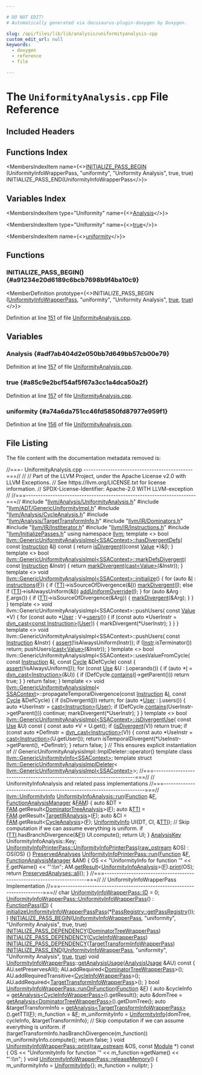 ```yaml
---

# DO NOT EDIT!
# Automatically generated via docusaurus-plugin-doxygen by Doxygen.

slug: /api/files/lib/lib/analysis/uniformityanalysis-cpp
custom_edit_url: null
keywords:
  - doxygen
  - reference
  - file

---
```





# The `UniformityAnalysis.cpp` File Reference

<DoxygenPage pluginConfig={pluginConfig}>



## Included Headers

<IncludesList>
<IncludesListItem
  filePath="llvm/Analysis/UniformityAnalysis.h"
  permalink="/docs/api/files/include/include/llvm/include/llvm/analysis/uniformityanalysis-h"
  isLocal="true" />
<IncludesListItem
  filePath="llvm/ADT/GenericUniformityImpl.h"
  permalink="/docs/api/files/include/include/llvm/include/llvm/adt/genericuniformityimpl-h"
  isLocal="true" />
<IncludesListItem
  filePath="llvm/Analysis/CycleAnalysis.h"
  permalink="/docs/api/files/include/include/llvm/include/llvm/analysis/cycleanalysis-h"
  isLocal="true" />
<IncludesListItem
  filePath="llvm/Analysis/TargetTransformInfo.h"
  permalink="/docs/api/files/include/include/llvm/include/llvm/analysis/targettransforminfo-h"
  isLocal="true" />
<IncludesListItem
  filePath="llvm/IR/Dominators.h"
  permalink="/docs/api/files/include/include/llvm/include/llvm/ir/dominators-h"
  isLocal="true" />
<IncludesListItem
  filePath="llvm/IR/InstIterator.h"
  permalink="/docs/api/files/include/include/llvm/include/llvm/ir/institerator-h"
  isLocal="true" />
<IncludesListItem
  filePath="llvm/IR/Instructions.h"
  permalink="/docs/api/files/include/include/llvm/include/llvm/ir/instructions-h"
  isLocal="true" />
<IncludesListItem
  filePath="llvm/InitializePasses.h"
  permalink="/docs/api/files/include/include/llvm/initializepasses-h"
  isLocal="true" />
</IncludesList>

## Functions Index

<MembersIndex>

<MembersIndexItem
  name={<><a href="#a91234e20d6189c6bcb7698b9f4ba10c9">INITIALIZE&#95;PASS&#95;BEGIN</a> (UniformityInfoWrapperPass, &quot;uniformity&quot;, &quot;Uniformity Analysis&quot;, true, true) INITIALIZE&#95;PASS&#95;END(UniformityInfoWrapperPass</>}>
</MembersIndexItem>

</MembersIndex>

## Variables Index

<MembersIndex>

<MembersIndexItem
  type="Uniformity"
  name={<><a href="#adf7ab404d2e050bb7d649bb57cb00e79">Analysis</a></>}>
</MembersIndexItem>

<MembersIndexItem
  type="Uniformity"
  name={<><a href="#a85c9e2bcf54af5f67a3cc1a4dca50a2f">true</a></>}>
</MembersIndexItem>

<MembersIndexItem
  name={<><a href="#a74a6da751cc46fd5850fd87977e959f1">uniformity</a></>}>
</MembersIndexItem>

</MembersIndex>


<SectionDefinition>

## Functions

### INITIALIZE&#95;PASS&#95;BEGIN() {#a91234e20d6189c6bcb7698b9f4ba10c9}

<MemberDefinition
  prototype={<>INITIALIZE&#95;PASS&#95;BEGIN (<a href="/docs/api/classes/llvm/uniformityinfowrapperpass">UniformityInfoWrapperPass</a>, &quot;uniformity&quot;, &quot;Uniformity Analysis&quot;, <a href="/docs/api/files/lib/lib/analysis/basicaliasanalysis-cpp/#af6d5cafbdfc5313e65d990120021a3ec">true</a>, <a href="/docs/api/files/lib/lib/analysis/basicaliasanalysis-cpp/#af6d5cafbdfc5313e65d990120021a3ec">true</a>)</>}>

Definition at line <a href="#l00151">151</a> of file <a href="/docs/api/files/lib/lib/analysis/uniformityanalysis-cpp">UniformityAnalysis.cpp</a>.
</MemberDefinition>

</SectionDefinition>

<SectionDefinition>

## Variables

### Analysis {#adf7ab404d2e050bb7d649bb57cb00e79}

<MemberDefinition
  prototype="Uniformity Analysis">

Definition at line <a href="#l00157">157</a> of file <a href="/docs/api/files/lib/lib/analysis/uniformityanalysis-cpp">UniformityAnalysis.cpp</a>.
</MemberDefinition>

### true {#a85c9e2bcf54af5f67a3cc1a4dca50a2f}

<MemberDefinition
  prototype="Uniformity true">

Definition at line <a href="#l00157">157</a> of file <a href="/docs/api/files/lib/lib/analysis/uniformityanalysis-cpp">UniformityAnalysis.cpp</a>.
</MemberDefinition>

### uniformity {#a74a6da751cc46fd5850fd87977e959f1}

<MemberDefinition
  prototype="print machine uniformity">

Definition at line <a href="#l00156">156</a> of file <a href="/docs/api/files/lib/lib/analysis/uniformityanalysis-cpp">UniformityAnalysis.cpp</a>.
</MemberDefinition>

</SectionDefinition>

## File Listing

The file content with the documentation metadata removed is:

<ProgramListing>

<Link id="l00001" /><CodeLine lineNumber="1"><Highlight kind="comment">//===- UniformityAnalysis.cpp ---------------------------------------------===//</Highlight><Highlight kind="normal"></Highlight></CodeLine>
<Link id="l00002" /><CodeLine lineNumber="2"><Highlight kind="normal"></Highlight><Highlight kind="comment">//</Highlight><Highlight kind="normal"></Highlight></CodeLine>
<Link id="l00003" /><CodeLine lineNumber="3"><Highlight kind="normal"></Highlight><Highlight kind="comment">// Part of the LLVM Project, under the Apache License v2.0 with LLVM Exceptions.</Highlight><Highlight kind="normal"></Highlight></CodeLine>
<Link id="l00004" /><CodeLine lineNumber="4"><Highlight kind="normal"></Highlight><Highlight kind="comment">// See https://llvm.org/LICENSE.txt for license information.</Highlight><Highlight kind="normal"></Highlight></CodeLine>
<Link id="l00005" /><CodeLine lineNumber="5"><Highlight kind="normal"></Highlight><Highlight kind="comment">// SPDX-License-Identifier: Apache-2.0 WITH LLVM-exception</Highlight><Highlight kind="normal"></Highlight></CodeLine>
<Link id="l00006" /><CodeLine lineNumber="6"><Highlight kind="normal"></Highlight><Highlight kind="comment">//</Highlight><Highlight kind="normal"></Highlight></CodeLine>
<Link id="l00007" /><CodeLine lineNumber="7"><Highlight kind="normal"></Highlight><Highlight kind="comment">//===----------------------------------------------------------------------===//</Highlight><Highlight kind="normal"></Highlight></CodeLine>
<Link id="l00008" /><CodeLine lineNumber="8"><Highlight kind="normal"></Highlight></CodeLine>
<Link id="l00009" /><CodeLine lineNumber="9"><Highlight kind="normal"></Highlight><Highlight kind="preprocessor">#include &quot;<a href="/docs/api/files/include/include/llvm/include/llvm/analysis/uniformityanalysis-h">llvm/Analysis/UniformityAnalysis.h</a>&quot;</Highlight><Highlight kind="normal"></Highlight></CodeLine>
<Link id="l00010" /><CodeLine lineNumber="10"><Highlight kind="normal"></Highlight><Highlight kind="preprocessor">#include &quot;<a href="/docs/api/files/include/include/llvm/include/llvm/adt/genericuniformityimpl-h">llvm/ADT/GenericUniformityImpl.h</a>&quot;</Highlight><Highlight kind="normal"></Highlight></CodeLine>
<Link id="l00011" /><CodeLine lineNumber="11"><Highlight kind="normal"></Highlight><Highlight kind="preprocessor">#include &quot;<a href="/docs/api/files/include/include/llvm/include/llvm/analysis/cycleanalysis-h">llvm/Analysis/CycleAnalysis.h</a>&quot;</Highlight><Highlight kind="normal"></Highlight></CodeLine>
<Link id="l00012" /><CodeLine lineNumber="12"><Highlight kind="normal"></Highlight><Highlight kind="preprocessor">#include &quot;<a href="/docs/api/files/include/include/llvm/include/llvm/analysis/targettransforminfo-h">llvm/Analysis/TargetTransformInfo.h</a>&quot;</Highlight><Highlight kind="normal"></Highlight></CodeLine>
<Link id="l00013" /><CodeLine lineNumber="13"><Highlight kind="normal"></Highlight><Highlight kind="preprocessor">#include &quot;<a href="/docs/api/files/include/include/llvm/include/llvm/ir/dominators-h">llvm/IR/Dominators.h</a>&quot;</Highlight><Highlight kind="normal"></Highlight></CodeLine>
<Link id="l00014" /><CodeLine lineNumber="14"><Highlight kind="normal"></Highlight><Highlight kind="preprocessor">#include &quot;<a href="/docs/api/files/include/include/llvm/include/llvm/ir/institerator-h">llvm/IR/InstIterator.h</a>&quot;</Highlight><Highlight kind="normal"></Highlight></CodeLine>
<Link id="l00015" /><CodeLine lineNumber="15"><Highlight kind="normal"></Highlight><Highlight kind="preprocessor">#include &quot;<a href="/docs/api/files/include/include/llvm/include/llvm/ir/instructions-h">llvm/IR/Instructions.h</a>&quot;</Highlight><Highlight kind="normal"></Highlight></CodeLine>
<Link id="l00016" /><CodeLine lineNumber="16"><Highlight kind="normal"></Highlight><Highlight kind="preprocessor">#include &quot;<a href="/docs/api/files/include/include/llvm/initializepasses-h">llvm/InitializePasses.h</a>&quot;</Highlight><Highlight kind="normal"></Highlight></CodeLine>
<Link id="l00017" /><CodeLine lineNumber="17"><Highlight kind="normal"></Highlight></CodeLine>
<Link id="l00018" /><CodeLine lineNumber="18"><Highlight kind="normal"></Highlight><Highlight kind="keyword">using namespace </Highlight><Highlight kind="normal"><a href="/docs/api/namespaces/llvm">llvm</a>;</Highlight></CodeLine>
<Link id="l00019" /><CodeLine lineNumber="19"><Highlight kind="normal"></Highlight></CodeLine>
<Link id="l00020" /><CodeLine lineNumber="20"><Highlight kind="normal"></Highlight><Highlight kind="keyword">template</Highlight><Highlight kind="normal"> &lt;&gt;</Highlight></CodeLine>
<Link id="l00021" /><CodeLine lineNumber="21" lineLink="/docs/api/classes/llvm/genericuniformityanalysisimpl/#a984468fb5be6228062012e4196aa4b6c"><Highlight kind="normal"></Highlight><Highlight kind="keywordtype">bool</Highlight><Highlight kind="normal"> <a href="/docs/api/classes/llvm/genericuniformityanalysisimpl/#a45909d92372eefe093c193491eb350bb">llvm::GenericUniformityAnalysisImpl&lt;SSAContext&gt;::hasDivergentDefs</a>(</Highlight></CodeLine>
<Link id="l00022" /><CodeLine lineNumber="22"><Highlight kind="normal">    </Highlight><Highlight kind="keyword">const</Highlight><Highlight kind="normal"> <a href="/docs/api/classes/llvm/instruction">Instruction</a> &amp;<a href="/docs/api/files/lib/lib/support/md5-cpp/#ac0eafdc9ee161b71e7af98af736952fd">I</a>)</Highlight><Highlight kind="keyword"> const </Highlight><Highlight kind="normal">&#123;</Highlight></CodeLine>
<Link id="l00023" /><CodeLine lineNumber="23"><Highlight kind="normal">  </Highlight><Highlight kind="keywordflow">return</Highlight><Highlight kind="normal"> <a href="/docs/api/classes/llvm/genericuniformityanalysisimpl/#a9618001af2b6f359c7910658de2b8a85">isDivergent</a>((</Highlight><Highlight kind="keyword">const</Highlight><Highlight kind="normal"> <a href="/docs/api/classes/llvm/value">Value</a> &#42;)&amp;<a href="/docs/api/files/lib/lib/support/md5-cpp/#ac0eafdc9ee161b71e7af98af736952fd">I</a>);</Highlight></CodeLine>
<Link id="l00024" /><CodeLine lineNumber="24"><Highlight kind="normal">&#125;</Highlight></CodeLine>
<Link id="l00025" /><CodeLine lineNumber="25"><Highlight kind="normal"></Highlight></CodeLine>
<Link id="l00026" /><CodeLine lineNumber="26"><Highlight kind="normal"></Highlight><Highlight kind="keyword">template</Highlight><Highlight kind="normal"> &lt;&gt;</Highlight></CodeLine>
<Link id="l00027" /><CodeLine lineNumber="27" lineLink="/docs/api/classes/llvm/genericuniformityanalysisimpl/#ae3704a53450ecf30b8fd4c6e889b2e87"><Highlight kind="normal"></Highlight><Highlight kind="keywordtype">bool</Highlight><Highlight kind="normal"> <a href="/docs/api/classes/llvm/genericuniformityanalysisimpl/#a91dd910b8fa57e0818cc37ac9c4a0869">llvm::GenericUniformityAnalysisImpl&lt;SSAContext&gt;::markDefsDivergent</a>(</Highlight></CodeLine>
<Link id="l00028" /><CodeLine lineNumber="28"><Highlight kind="normal">    </Highlight><Highlight kind="keyword">const</Highlight><Highlight kind="normal"> <a href="/docs/api/classes/llvm/instruction">Instruction</a> &amp;Instr) &#123;</Highlight></CodeLine>
<Link id="l00029" /><CodeLine lineNumber="29"><Highlight kind="normal">  </Highlight><Highlight kind="keywordflow">return</Highlight><Highlight kind="normal"> <a href="/docs/api/classes/llvm/genericuniformityanalysisimpl/#aa41278b6c8e6fdf15cf66dc9e5a05d4f">markDivergent</a>(<a href="/docs/api/namespaces/llvm/#ac4fc845f5ed92de63cd4474f128f5fc5">cast&lt;Value&gt;</a>(&amp;Instr));</Highlight></CodeLine>
<Link id="l00030" /><CodeLine lineNumber="30"><Highlight kind="normal">&#125;</Highlight></CodeLine>
<Link id="l00031" /><CodeLine lineNumber="31"><Highlight kind="normal"></Highlight></CodeLine>
<Link id="l00032" /><CodeLine lineNumber="32" lineLink="/docs/api/classes/llvm/genericuniformityanalysisimpl/#a54862d3efc343fea75e78d7a9908dfd9"><Highlight kind="normal"></Highlight><Highlight kind="keyword">template</Highlight><Highlight kind="normal"> &lt;&gt; </Highlight><Highlight kind="keywordtype">void</Highlight><Highlight kind="normal"> <a href="/docs/api/classes/llvm/genericuniformityanalysisimpl/#a9423db64ea6f4683ba1a616ef3d3996b">llvm::GenericUniformityAnalysisImpl&lt;SSAContext&gt;::initialize</a>() &#123;</Highlight></CodeLine>
<Link id="l00033" /><CodeLine lineNumber="33"><Highlight kind="normal">  </Highlight><Highlight kind="keywordflow">for</Highlight><Highlight kind="normal"> (</Highlight><Highlight kind="keyword">auto</Highlight><Highlight kind="normal"> &amp;<a href="/docs/api/files/lib/lib/support/md5-cpp/#ac0eafdc9ee161b71e7af98af736952fd">I</a> : <a href="/docs/api/files/lib/lib/codegen/atomicexpandpass-cpp/#a1bcc06b1cb86bd0ea08f33323190bdaa">instructions</a>(<a href="/docs/api/classes/llvm/genericuniformityanalysisimpl/#afb62c40af8ce2a054dfe22ee1795089b">F</a>)) &#123;</Highlight></CodeLine>
<Link id="l00034" /><CodeLine lineNumber="34"><Highlight kind="normal">    </Highlight><Highlight kind="keywordflow">if</Highlight><Highlight kind="normal"> (<a href="/docs/api/classes/llvm/genericuniformityanalysisimpl/#a9ad9bb9507fae8d9ddbd419d82412874">TTI</a>-&gt;isSourceOfDivergence(&amp;<a href="/docs/api/files/lib/lib/support/md5-cpp/#ac0eafdc9ee161b71e7af98af736952fd">I</a>))</Highlight></CodeLine>
<Link id="l00035" /><CodeLine lineNumber="35"><Highlight kind="normal">      <a href="/docs/api/classes/llvm/genericuniformityanalysisimpl/#aa41278b6c8e6fdf15cf66dc9e5a05d4f">markDivergent</a>(<a href="/docs/api/files/lib/lib/support/md5-cpp/#ac0eafdc9ee161b71e7af98af736952fd">I</a>);</Highlight></CodeLine>
<Link id="l00036" /><CodeLine lineNumber="36"><Highlight kind="normal">    </Highlight><Highlight kind="keywordflow">else</Highlight><Highlight kind="normal"> </Highlight><Highlight kind="keywordflow">if</Highlight><Highlight kind="normal"> (<a href="/docs/api/classes/llvm/genericuniformityanalysisimpl/#a9ad9bb9507fae8d9ddbd419d82412874">TTI</a>-&gt;isAlwaysUniform(&amp;<a href="/docs/api/files/lib/lib/support/md5-cpp/#ac0eafdc9ee161b71e7af98af736952fd">I</a>))</Highlight></CodeLine>
<Link id="l00037" /><CodeLine lineNumber="37"><Highlight kind="normal">      <a href="/docs/api/classes/llvm/genericuniformityanalysisimpl/#ad0294653387245dc39725f57be0ebdc9">addUniformOverride</a>(<a href="/docs/api/files/lib/lib/support/md5-cpp/#ac0eafdc9ee161b71e7af98af736952fd">I</a>);</Highlight></CodeLine>
<Link id="l00038" /><CodeLine lineNumber="38"><Highlight kind="normal">  &#125;</Highlight></CodeLine>
<Link id="l00039" /><CodeLine lineNumber="39"><Highlight kind="normal">  </Highlight><Highlight kind="keywordflow">for</Highlight><Highlight kind="normal"> (</Highlight><Highlight kind="keyword">auto</Highlight><Highlight kind="normal"> &amp;Arg : <a href="/docs/api/classes/llvm/genericuniformityanalysisimpl/#afb62c40af8ce2a054dfe22ee1795089b">F</a>.args()) &#123;</Highlight></CodeLine>
<Link id="l00040" /><CodeLine lineNumber="40"><Highlight kind="normal">    </Highlight><Highlight kind="keywordflow">if</Highlight><Highlight kind="normal"> (<a href="/docs/api/classes/llvm/genericuniformityanalysisimpl/#a9ad9bb9507fae8d9ddbd419d82412874">TTI</a>-&gt;isSourceOfDivergence(&amp;Arg)) &#123;</Highlight></CodeLine>
<Link id="l00041" /><CodeLine lineNumber="41"><Highlight kind="normal">      <a href="/docs/api/classes/llvm/genericuniformityanalysisimpl/#aa41278b6c8e6fdf15cf66dc9e5a05d4f">markDivergent</a>(&amp;Arg);</Highlight></CodeLine>
<Link id="l00042" /><CodeLine lineNumber="42"><Highlight kind="normal">    &#125;</Highlight></CodeLine>
<Link id="l00043" /><CodeLine lineNumber="43"><Highlight kind="normal">  &#125;</Highlight></CodeLine>
<Link id="l00044" /><CodeLine lineNumber="44"><Highlight kind="normal">&#125;</Highlight></CodeLine>
<Link id="l00045" /><CodeLine lineNumber="45"><Highlight kind="normal"></Highlight></CodeLine>
<Link id="l00046" /><CodeLine lineNumber="46"><Highlight kind="normal"></Highlight><Highlight kind="keyword">template</Highlight><Highlight kind="normal"> &lt;&gt;</Highlight></CodeLine>
<Link id="l00047" /><CodeLine lineNumber="47"><Highlight kind="normal"></Highlight><Highlight kind="keywordtype">void</Highlight><Highlight kind="normal"> llvm::GenericUniformityAnalysisImpl&lt;SSAContext&gt;::pushUsers(</Highlight></CodeLine>
<Link id="l00048" /><CodeLine lineNumber="48"><Highlight kind="normal">    </Highlight><Highlight kind="keyword">const</Highlight><Highlight kind="normal"> <a href="/docs/api/classes/llvm/value">Value</a> &#42;V) &#123;</Highlight></CodeLine>
<Link id="l00049" /><CodeLine lineNumber="49"><Highlight kind="normal">  </Highlight><Highlight kind="keywordflow">for</Highlight><Highlight kind="normal"> (</Highlight><Highlight kind="keyword">const</Highlight><Highlight kind="normal"> </Highlight><Highlight kind="keyword">auto</Highlight><Highlight kind="normal"> &#42;<a href="/docs/api/classes/llvm/user">User</a> : V-&gt;<a href="/docs/api/classes/llvm/value/#a411cf3e3932f209ce3374cb31adc1da6">users</a>()) &#123;</Highlight></CodeLine>
<Link id="l00050" /><CodeLine lineNumber="50"><Highlight kind="normal">    </Highlight><Highlight kind="keywordflow">if</Highlight><Highlight kind="normal"> (</Highlight><Highlight kind="keyword">const</Highlight><Highlight kind="normal"> </Highlight><Highlight kind="keyword">auto</Highlight><Highlight kind="normal"> &#42;UserInstr = <a href="/docs/api/namespaces/llvm/#a22eeee01734061ac1b31ccd994c49eef">dyn&#95;cast&lt;const Instruction&gt;</a>(<a href="/docs/api/classes/llvm/user">User</a>)) &#123;</Highlight></CodeLine>
<Link id="l00051" /><CodeLine lineNumber="51"><Highlight kind="normal">      markDivergent(&#42;UserInstr);</Highlight></CodeLine>
<Link id="l00052" /><CodeLine lineNumber="52"><Highlight kind="normal">    &#125;</Highlight></CodeLine>
<Link id="l00053" /><CodeLine lineNumber="53"><Highlight kind="normal">  &#125;</Highlight></CodeLine>
<Link id="l00054" /><CodeLine lineNumber="54"><Highlight kind="normal">&#125;</Highlight></CodeLine>
<Link id="l00055" /><CodeLine lineNumber="55"><Highlight kind="normal"></Highlight></CodeLine>
<Link id="l00056" /><CodeLine lineNumber="56"><Highlight kind="normal"></Highlight><Highlight kind="keyword">template</Highlight><Highlight kind="normal"> &lt;&gt;</Highlight></CodeLine>
<Link id="l00057" /><CodeLine lineNumber="57"><Highlight kind="normal"></Highlight><Highlight kind="keywordtype">void</Highlight><Highlight kind="normal"> llvm::GenericUniformityAnalysisImpl&lt;SSAContext&gt;::pushUsers(</Highlight></CodeLine>
<Link id="l00058" /><CodeLine lineNumber="58"><Highlight kind="normal">    </Highlight><Highlight kind="keyword">const</Highlight><Highlight kind="normal"> <a href="/docs/api/classes/llvm/instruction">Instruction</a> &amp;Instr) &#123;</Highlight></CodeLine>
<Link id="l00059" /><CodeLine lineNumber="59"><Highlight kind="normal">  <a href="/docs/api/files/lib/lib/target/lib/target/amdgpu/silowercontrolflow-cpp/#a4868c5d81c5ccc98c47aeab6244346a0">assert</a>(!isAlwaysUniform(Instr));</Highlight></CodeLine>
<Link id="l00060" /><CodeLine lineNumber="60"><Highlight kind="normal">  </Highlight><Highlight kind="keywordflow">if</Highlight><Highlight kind="normal"> (<a href="/docs/api/namespaces/llvm/rdf/#a173a2217e059f21fb25908fa2bf796d6">Instr</a>.isTerminator())</Highlight></CodeLine>
<Link id="l00061" /><CodeLine lineNumber="61"><Highlight kind="normal">    </Highlight><Highlight kind="keywordflow">return</Highlight><Highlight kind="normal">;</Highlight></CodeLine>
<Link id="l00062" /><CodeLine lineNumber="62"><Highlight kind="normal">  pushUsers(<a href="/docs/api/namespaces/llvm/#ac4fc845f5ed92de63cd4474f128f5fc5">cast&lt;Value&gt;</a>(&amp;Instr));</Highlight></CodeLine>
<Link id="l00063" /><CodeLine lineNumber="63"><Highlight kind="normal">&#125;</Highlight></CodeLine>
<Link id="l00064" /><CodeLine lineNumber="64"><Highlight kind="normal"></Highlight></CodeLine>
<Link id="l00065" /><CodeLine lineNumber="65"><Highlight kind="normal"></Highlight><Highlight kind="keyword">template</Highlight><Highlight kind="normal"> &lt;&gt;</Highlight></CodeLine>
<Link id="l00066" /><CodeLine lineNumber="66"><Highlight kind="normal"></Highlight><Highlight kind="keywordtype">bool</Highlight><Highlight kind="normal"> llvm::GenericUniformityAnalysisImpl&lt;SSAContext&gt;::usesValueFromCycle(</Highlight></CodeLine>
<Link id="l00067" /><CodeLine lineNumber="67"><Highlight kind="normal">    </Highlight><Highlight kind="keyword">const</Highlight><Highlight kind="normal"> <a href="/docs/api/classes/llvm/instruction">Instruction</a> &amp;<a href="/docs/api/files/lib/lib/support/md5-cpp/#ac0eafdc9ee161b71e7af98af736952fd">I</a>, </Highlight><Highlight kind="keyword">const</Highlight><Highlight kind="normal"> <a href="/docs/api/namespaces/llvm/#a60dc5ae8be8d73033ce099677e645b9b">Cycle</a> &amp;DefCycle)</Highlight><Highlight kind="keyword"> const </Highlight><Highlight kind="normal">&#123;</Highlight></CodeLine>
<Link id="l00068" /><CodeLine lineNumber="68"><Highlight kind="normal">  <a href="/docs/api/files/lib/lib/target/lib/target/amdgpu/silowercontrolflow-cpp/#a4868c5d81c5ccc98c47aeab6244346a0">assert</a>(!isAlwaysUniform(<a href="/docs/api/files/lib/lib/support/md5-cpp/#ac0eafdc9ee161b71e7af98af736952fd">I</a>));</Highlight></CodeLine>
<Link id="l00069" /><CodeLine lineNumber="69"><Highlight kind="normal">  </Highlight><Highlight kind="keywordflow">for</Highlight><Highlight kind="normal"> (</Highlight><Highlight kind="keyword">const</Highlight><Highlight kind="normal"> <a href="/docs/api/classes/llvm/use">Use</a> &amp;U : <a href="/docs/api/files/lib/lib/support/md5-cpp/#ac0eafdc9ee161b71e7af98af736952fd">I</a>.operands()) &#123;</Highlight></CodeLine>
<Link id="l00070" /><CodeLine lineNumber="70"><Highlight kind="normal">    </Highlight><Highlight kind="keywordflow">if</Highlight><Highlight kind="normal"> (</Highlight><Highlight kind="keyword">auto</Highlight><Highlight kind="normal"> &#42;<a href="/docs/api/files/lib/lib/support/md5-cpp/#ac0eafdc9ee161b71e7af98af736952fd">I</a> = <a href="/docs/api/namespaces/llvm/#a22eeee01734061ac1b31ccd994c49eef">dyn&#95;cast&lt;Instruction&gt;</a>(&amp;U)) &#123;</Highlight></CodeLine>
<Link id="l00071" /><CodeLine lineNumber="71"><Highlight kind="normal">      </Highlight><Highlight kind="keywordflow">if</Highlight><Highlight kind="normal"> (DefCycle.<a href="/docs/api/classes/llvm/genericcycle/#aaacae7a4847ee9e5021fdbcdddd8bffb">contains</a>(<a href="/docs/api/files/lib/lib/support/md5-cpp/#ac0eafdc9ee161b71e7af98af736952fd">I</a>-&gt;getParent()))</Highlight></CodeLine>
<Link id="l00072" /><CodeLine lineNumber="72"><Highlight kind="normal">        </Highlight><Highlight kind="keywordflow">return</Highlight><Highlight kind="normal"> </Highlight><Highlight kind="keyword">true</Highlight><Highlight kind="normal">;</Highlight></CodeLine>
<Link id="l00073" /><CodeLine lineNumber="73"><Highlight kind="normal">    &#125;</Highlight></CodeLine>
<Link id="l00074" /><CodeLine lineNumber="74"><Highlight kind="normal">  &#125;</Highlight></CodeLine>
<Link id="l00075" /><CodeLine lineNumber="75"><Highlight kind="normal">  </Highlight><Highlight kind="keywordflow">return</Highlight><Highlight kind="normal"> </Highlight><Highlight kind="keyword">false</Highlight><Highlight kind="normal">;</Highlight></CodeLine>
<Link id="l00076" /><CodeLine lineNumber="76"><Highlight kind="normal">&#125;</Highlight></CodeLine>
<Link id="l00077" /><CodeLine lineNumber="77"><Highlight kind="normal"></Highlight></CodeLine>
<Link id="l00078" /><CodeLine lineNumber="78"><Highlight kind="normal"></Highlight><Highlight kind="keyword">template</Highlight><Highlight kind="normal"> &lt;&gt;</Highlight></CodeLine>
<Link id="l00079" /><CodeLine lineNumber="79"><Highlight kind="normal"></Highlight><Highlight kind="keywordtype">void</Highlight><Highlight kind="normal"> <a href="/docs/api/classes/llvm/genericuniformityanalysisimpl">llvm::GenericUniformityAnalysisImpl</a>&lt;</Highlight></CodeLine>
<Link id="l00080" /><CodeLine lineNumber="80"><Highlight kind="normal">    <a href="/docs/api/namespaces/llvm/#a18ba42e2b2b1ad11b1ffa7c21fb0756d">SSAContext</a>&gt;::propagateTemporalDivergence(</Highlight><Highlight kind="keyword">const</Highlight><Highlight kind="normal"> <a href="/docs/api/classes/llvm/instruction">Instruction</a> &amp;<a href="/docs/api/files/lib/lib/support/md5-cpp/#ac0eafdc9ee161b71e7af98af736952fd">I</a>,</Highlight></CodeLine>
<Link id="l00081" /><CodeLine lineNumber="81"><Highlight kind="normal">                                             </Highlight><Highlight kind="keyword">const</Highlight><Highlight kind="normal"> <a href="/docs/api/namespaces/llvm/#a60dc5ae8be8d73033ce099677e645b9b">Cycle</a> &amp;DefCycle) &#123;</Highlight></CodeLine>
<Link id="l00082" /><CodeLine lineNumber="82"><Highlight kind="normal">  </Highlight><Highlight kind="keywordflow">if</Highlight><Highlight kind="normal"> (isDivergent(<a href="/docs/api/files/lib/lib/support/md5-cpp/#ac0eafdc9ee161b71e7af98af736952fd">I</a>))</Highlight></CodeLine>
<Link id="l00083" /><CodeLine lineNumber="83"><Highlight kind="normal">    </Highlight><Highlight kind="keywordflow">return</Highlight><Highlight kind="normal">;</Highlight></CodeLine>
<Link id="l00084" /><CodeLine lineNumber="84"><Highlight kind="normal">  </Highlight><Highlight kind="keywordflow">for</Highlight><Highlight kind="normal"> (</Highlight><Highlight kind="keyword">auto</Highlight><Highlight kind="normal"> &#42;<a href="/docs/api/classes/llvm/user">User</a> : <a href="/docs/api/files/lib/lib/support/md5-cpp/#ac0eafdc9ee161b71e7af98af736952fd">I</a>.users()) &#123;</Highlight></CodeLine>
<Link id="l00085" /><CodeLine lineNumber="85"><Highlight kind="normal">    </Highlight><Highlight kind="keyword">auto</Highlight><Highlight kind="normal"> &#42;UserInstr = <a href="/docs/api/namespaces/llvm/#ac4fc845f5ed92de63cd4474f128f5fc5">cast&lt;Instruction&gt;</a>(<a href="/docs/api/classes/llvm/user">User</a>);</Highlight></CodeLine>
<Link id="l00086" /><CodeLine lineNumber="86"><Highlight kind="normal">    </Highlight><Highlight kind="keywordflow">if</Highlight><Highlight kind="normal"> (DefCycle.<a href="/docs/api/classes/llvm/genericcycle/#aaacae7a4847ee9e5021fdbcdddd8bffb">contains</a>(UserInstr-&gt;getParent()))</Highlight></CodeLine>
<Link id="l00087" /><CodeLine lineNumber="87"><Highlight kind="normal">      </Highlight><Highlight kind="keywordflow">continue</Highlight><Highlight kind="normal">;</Highlight></CodeLine>
<Link id="l00088" /><CodeLine lineNumber="88"><Highlight kind="normal">    markDivergent(&#42;UserInstr);</Highlight></CodeLine>
<Link id="l00089" /><CodeLine lineNumber="89"><Highlight kind="normal">  &#125;</Highlight></CodeLine>
<Link id="l00090" /><CodeLine lineNumber="90"><Highlight kind="normal">&#125;</Highlight></CodeLine>
<Link id="l00091" /><CodeLine lineNumber="91"><Highlight kind="normal"></Highlight></CodeLine>
<Link id="l00092" /><CodeLine lineNumber="92"><Highlight kind="normal"></Highlight><Highlight kind="keyword">template</Highlight><Highlight kind="normal"> &lt;&gt;</Highlight></CodeLine>
<Link id="l00093" /><CodeLine lineNumber="93" lineLink="/docs/api/classes/llvm/genericuniformityanalysisimpl/#ab88e785d8d26bbcb5c2b29255d55cb30"><Highlight kind="normal"></Highlight><Highlight kind="keywordtype">bool</Highlight><Highlight kind="normal"> <a href="/docs/api/classes/llvm/genericuniformityanalysisimpl/#a3d08d7328852a307816fe57f7ed37e0e">llvm::GenericUniformityAnalysisImpl&lt;SSAContext&gt;::isDivergentUse</a>(</Highlight></CodeLine>
<Link id="l00094" /><CodeLine lineNumber="94"><Highlight kind="normal">    </Highlight><Highlight kind="keyword">const</Highlight><Highlight kind="normal"> <a href="/docs/api/classes/llvm/use">Use</a> &amp;U)</Highlight><Highlight kind="keyword"> const </Highlight><Highlight kind="normal">&#123;</Highlight></CodeLine>
<Link id="l00095" /><CodeLine lineNumber="95"><Highlight kind="normal">  </Highlight><Highlight kind="keyword">const</Highlight><Highlight kind="normal"> </Highlight><Highlight kind="keyword">auto</Highlight><Highlight kind="normal"> &#42;V = U.get();</Highlight></CodeLine>
<Link id="l00096" /><CodeLine lineNumber="96"><Highlight kind="normal">  </Highlight><Highlight kind="keywordflow">if</Highlight><Highlight kind="normal"> (<a href="/docs/api/classes/llvm/genericuniformityanalysisimpl/#a9618001af2b6f359c7910658de2b8a85">isDivergent</a>(V))</Highlight></CodeLine>
<Link id="l00097" /><CodeLine lineNumber="97"><Highlight kind="normal">    </Highlight><Highlight kind="keywordflow">return</Highlight><Highlight kind="normal"> </Highlight><Highlight kind="keyword">true</Highlight><Highlight kind="normal">;</Highlight></CodeLine>
<Link id="l00098" /><CodeLine lineNumber="98"><Highlight kind="normal">  </Highlight><Highlight kind="keywordflow">if</Highlight><Highlight kind="normal"> (</Highlight><Highlight kind="keyword">const</Highlight><Highlight kind="normal"> </Highlight><Highlight kind="keyword">auto</Highlight><Highlight kind="normal"> &#42;DefInstr = <a href="/docs/api/namespaces/llvm/#a22eeee01734061ac1b31ccd994c49eef">dyn&#95;cast&lt;Instruction&gt;</a>(V)) &#123;</Highlight></CodeLine>
<Link id="l00099" /><CodeLine lineNumber="99"><Highlight kind="normal">    </Highlight><Highlight kind="keyword">const</Highlight><Highlight kind="normal"> </Highlight><Highlight kind="keyword">auto</Highlight><Highlight kind="normal"> &#42;UseInstr = <a href="/docs/api/namespaces/llvm/#ac4fc845f5ed92de63cd4474f128f5fc5">cast&lt;Instruction&gt;</a>(U.getUser());</Highlight></CodeLine>
<Link id="l00100" /><CodeLine lineNumber="100"><Highlight kind="normal">    </Highlight><Highlight kind="keywordflow">return</Highlight><Highlight kind="normal"> isTemporalDivergent(&#42;UseInstr-&gt;getParent(), &#42;DefInstr);</Highlight></CodeLine>
<Link id="l00101" /><CodeLine lineNumber="101"><Highlight kind="normal">  &#125;</Highlight></CodeLine>
<Link id="l00102" /><CodeLine lineNumber="102"><Highlight kind="normal">  </Highlight><Highlight kind="keywordflow">return</Highlight><Highlight kind="normal"> </Highlight><Highlight kind="keyword">false</Highlight><Highlight kind="normal">;</Highlight></CodeLine>
<Link id="l00103" /><CodeLine lineNumber="103"><Highlight kind="normal">&#125;</Highlight></CodeLine>
<Link id="l00104" /><CodeLine lineNumber="104"><Highlight kind="normal"></Highlight></CodeLine>
<Link id="l00105" /><CodeLine lineNumber="105"><Highlight kind="normal"></Highlight><Highlight kind="comment">// This ensures explicit instantiation of</Highlight><Highlight kind="normal"></Highlight></CodeLine>
<Link id="l00106" /><CodeLine lineNumber="106"><Highlight kind="normal"></Highlight><Highlight kind="comment">// GenericUniformityAnalysisImpl::ImplDeleter::operator()</Highlight><Highlight kind="normal"></Highlight></CodeLine>
<Link id="l00107" /><CodeLine lineNumber="107"><Highlight kind="normal"></Highlight><Highlight kind="keyword">template</Highlight><Highlight kind="normal"> </Highlight><Highlight kind="keyword">class </Highlight><Highlight kind="normal"><a href="/docs/api/classes/llvm/genericuniformityinfo">llvm::GenericUniformityInfo&lt;SSAContext&gt;</a>;</Highlight></CodeLine>
<Link id="l00108" /><CodeLine lineNumber="108"><Highlight kind="normal"></Highlight><Highlight kind="keyword">template</Highlight><Highlight kind="normal"> </Highlight><Highlight kind="keyword">struct </Highlight><Highlight kind="normal"><a href="/docs/api/structs/llvm/genericuniformityanalysisimpldeleter">llvm::GenericUniformityAnalysisImplDeleter</a>&lt;</Highlight></CodeLine>
<Link id="l00109" /><CodeLine lineNumber="109"><Highlight kind="normal">    <a href="/docs/api/classes/llvm/genericuniformityanalysisimpl">llvm::GenericUniformityAnalysisImpl&lt;SSAContext&gt;</a>&gt;;</Highlight></CodeLine>
<Link id="l00110" /><CodeLine lineNumber="110"><Highlight kind="normal"></Highlight></CodeLine>
<Link id="l00111" /><CodeLine lineNumber="111"><Highlight kind="normal"></Highlight><Highlight kind="comment">//===----------------------------------------------------------------------===//</Highlight><Highlight kind="normal"></Highlight></CodeLine>
<Link id="l00112" /><CodeLine lineNumber="112"><Highlight kind="normal"></Highlight><Highlight kind="comment">//  UniformityInfoAnalysis and related pass implementations</Highlight><Highlight kind="normal"></Highlight></CodeLine>
<Link id="l00113" /><CodeLine lineNumber="113"><Highlight kind="normal"></Highlight><Highlight kind="comment">//===----------------------------------------------------------------------===//</Highlight><Highlight kind="normal"></Highlight></CodeLine>
<Link id="l00114" /><CodeLine lineNumber="114"><Highlight kind="normal"></Highlight></CodeLine>
<Link id="l00115" /><CodeLine lineNumber="115" lineLink="/docs/api/classes/llvm/uniformityinfoanalysis/#af8aad6f3b254e32f560836dd25a317a0"><Highlight kind="normal"><a href="/docs/api/namespaces/llvm/#a00a2f5a62b5d5d5b6b0e143c4d30041f">llvm::UniformityInfo</a> <a href="/docs/api/classes/llvm/uniformityinfoanalysis/#af8aad6f3b254e32f560836dd25a317a0">UniformityInfoAnalysis::run</a>(<a href="/docs/api/classes/llvm/function">Function</a> &amp;<a href="/docs/api/files/lib/lib/support/md5-cpp/#a96d73bbd7af15cb1fc38c3f4a3bd82e9">F</a>,</Highlight></CodeLine>
<Link id="l00116" /><CodeLine lineNumber="116"><Highlight kind="normal">                                                 <a href="/docs/api/namespaces/llvm/#adce09a5a0de0e3177eb00e932734af2f">FunctionAnalysisManager</a> &amp;<a href="/docs/api/files/lib/lib/passes/passbuilderbindings-cpp/#a83c7e5ca51099e4efa895791a02fb0ed">FAM</a>) &#123;</Highlight></CodeLine>
<Link id="l00117" /><CodeLine lineNumber="117"><Highlight kind="normal">  </Highlight><Highlight kind="keyword">auto</Highlight><Highlight kind="normal"> &amp;DT = <a href="/docs/api/files/lib/lib/passes/passbuilderbindings-cpp/#a83c7e5ca51099e4efa895791a02fb0ed">FAM</a>.getResult&lt;<a href="/docs/api/classes/llvm/dominatortreeanalysis">DominatorTreeAnalysis</a>&gt;(<a href="/docs/api/files/lib/lib/support/md5-cpp/#a96d73bbd7af15cb1fc38c3f4a3bd82e9">F</a>);</Highlight></CodeLine>
<Link id="l00118" /><CodeLine lineNumber="118"><Highlight kind="normal">  </Highlight><Highlight kind="keyword">auto</Highlight><Highlight kind="normal"> &amp;<a href="/docs/api/namespaces/llvm/#aa0d69e81725c10fa5407f0bf34462068">TTI</a> = <a href="/docs/api/files/lib/lib/passes/passbuilderbindings-cpp/#a83c7e5ca51099e4efa895791a02fb0ed">FAM</a>.getResult&lt;<a href="/docs/api/classes/llvm/targetiranalysis">TargetIRAnalysis</a>&gt;(<a href="/docs/api/files/lib/lib/support/md5-cpp/#a96d73bbd7af15cb1fc38c3f4a3bd82e9">F</a>);</Highlight></CodeLine>
<Link id="l00119" /><CodeLine lineNumber="119"><Highlight kind="normal">  </Highlight><Highlight kind="keyword">auto</Highlight><Highlight kind="normal"> &amp;CI = <a href="/docs/api/files/lib/lib/passes/passbuilderbindings-cpp/#a83c7e5ca51099e4efa895791a02fb0ed">FAM</a>.getResult&lt;<a href="/docs/api/classes/llvm/cycleanalysis">CycleAnalysis</a>&gt;(<a href="/docs/api/files/lib/lib/support/md5-cpp/#a96d73bbd7af15cb1fc38c3f4a3bd82e9">F</a>);</Highlight></CodeLine>
<Link id="l00120" /><CodeLine lineNumber="120"><Highlight kind="normal">  <a href="/docs/api/namespaces/llvm/#a00a2f5a62b5d5d5b6b0e143c4d30041f">UniformityInfo</a> UI&#123;DT, CI, &amp;<a href="/docs/api/namespaces/llvm/#aa0d69e81725c10fa5407f0bf34462068">TTI</a>&#125;;</Highlight></CodeLine>
<Link id="l00121" /><CodeLine lineNumber="121"><Highlight kind="normal">  </Highlight><Highlight kind="comment">// Skip computation if we can assume everything is uniform.</Highlight><Highlight kind="normal"></Highlight></CodeLine>
<Link id="l00122" /><CodeLine lineNumber="122"><Highlight kind="normal">  </Highlight><Highlight kind="keywordflow">if</Highlight><Highlight kind="normal"> (<a href="/docs/api/namespaces/llvm/#aa0d69e81725c10fa5407f0bf34462068">TTI</a>.hasBranchDivergence(&amp;<a href="/docs/api/files/lib/lib/support/md5-cpp/#a96d73bbd7af15cb1fc38c3f4a3bd82e9">F</a>))</Highlight></CodeLine>
<Link id="l00123" /><CodeLine lineNumber="123"><Highlight kind="normal">    UI.compute();</Highlight></CodeLine>
<Link id="l00124" /><CodeLine lineNumber="124"><Highlight kind="normal"></Highlight></CodeLine>
<Link id="l00125" /><CodeLine lineNumber="125"><Highlight kind="normal">  </Highlight><Highlight kind="keywordflow">return</Highlight><Highlight kind="normal"> UI;</Highlight></CodeLine>
<Link id="l00126" /><CodeLine lineNumber="126"><Highlight kind="normal">&#125;</Highlight></CodeLine>
<Link id="l00127" /><CodeLine lineNumber="127"><Highlight kind="normal"></Highlight></CodeLine>
<Link id="l00128" /><CodeLine lineNumber="128"><Highlight kind="normal"><a href="/docs/api/structs/llvm/analysiskey">AnalysisKey</a> UniformityInfoAnalysis::Key;</Highlight></CodeLine>
<Link id="l00129" /><CodeLine lineNumber="129"><Highlight kind="normal"></Highlight></CodeLine>
<Link id="l00130" /><CodeLine lineNumber="130" lineLink="/docs/api/classes/llvm/uniformityinfoprinterpass/#aa3ea16d7a059c491d2e0d35b0cfc8e08"><Highlight kind="normal"><a href="/docs/api/classes/llvm/uniformityinfoprinterpass/#aa3ea16d7a059c491d2e0d35b0cfc8e08">UniformityInfoPrinterPass::UniformityInfoPrinterPass</a>(<a href="/docs/api/classes/llvm/raw-ostream">raw&#95;ostream</a> &amp;OS)</Highlight></CodeLine>
<Link id="l00131" /><CodeLine lineNumber="131"><Highlight kind="normal">    : OS(OS) &#123;&#125;</Highlight></CodeLine>
<Link id="l00132" /><CodeLine lineNumber="132"><Highlight kind="normal"></Highlight></CodeLine>
<Link id="l00133" /><CodeLine lineNumber="133" lineLink="/docs/api/classes/llvm/uniformityinfoprinterpass/#a60f393028e23ebd547f6b141ccb51c43"><Highlight kind="normal"><a href="/docs/api/classes/llvm/preservedanalyses">PreservedAnalyses</a> <a href="/docs/api/classes/llvm/uniformityinfoprinterpass/#a60f393028e23ebd547f6b141ccb51c43">UniformityInfoPrinterPass::run</a>(<a href="/docs/api/classes/llvm/function">Function</a> &amp;<a href="/docs/api/files/lib/lib/support/md5-cpp/#a96d73bbd7af15cb1fc38c3f4a3bd82e9">F</a>,</Highlight></CodeLine>
<Link id="l00134" /><CodeLine lineNumber="134"><Highlight kind="normal">                                                 <a href="/docs/api/namespaces/llvm/#adce09a5a0de0e3177eb00e932734af2f">FunctionAnalysisManager</a> &amp;AM) &#123;</Highlight></CodeLine>
<Link id="l00135" /><CodeLine lineNumber="135"><Highlight kind="normal">  OS &lt;&lt; </Highlight><Highlight kind="stringliteral">&quot;UniformityInfo for function &#39;&quot;</Highlight><Highlight kind="normal"> &lt;&lt; <a href="/docs/api/files/lib/lib/support/md5-cpp/#a96d73bbd7af15cb1fc38c3f4a3bd82e9">F</a>.getName() &lt;&lt; </Highlight><Highlight kind="stringliteral">&quot;&#39;:\\n&quot;</Highlight><Highlight kind="normal">;</Highlight></CodeLine>
<Link id="l00136" /><CodeLine lineNumber="136"><Highlight kind="normal">  AM.<a href="/docs/api/classes/llvm/analysismanager/#aaab1fad63e4f3b8679469720a873fedd">getResult</a>&lt;<a href="/docs/api/classes/llvm/uniformityinfoanalysis">UniformityInfoAnalysis</a>&gt;(<a href="/docs/api/files/lib/lib/support/md5-cpp/#a96d73bbd7af15cb1fc38c3f4a3bd82e9">F</a>).<a href="/docs/api/namespaces/llvm/#a50bf746ca1858c0e272e3a802fc27942">print</a>(OS);</Highlight></CodeLine>
<Link id="l00137" /><CodeLine lineNumber="137"><Highlight kind="normal"></Highlight></CodeLine>
<Link id="l00138" /><CodeLine lineNumber="138"><Highlight kind="normal">  </Highlight><Highlight kind="keywordflow">return</Highlight><Highlight kind="normal"> <a href="/docs/api/classes/llvm/preservedanalyses/#a1258a1ff55557c27684010ebd7283712">PreservedAnalyses::all</a>();</Highlight></CodeLine>
<Link id="l00139" /><CodeLine lineNumber="139"><Highlight kind="normal">&#125;</Highlight></CodeLine>
<Link id="l00140" /><CodeLine lineNumber="140"><Highlight kind="normal"></Highlight></CodeLine>
<Link id="l00141" /><CodeLine lineNumber="141"><Highlight kind="normal"></Highlight><Highlight kind="comment">//===----------------------------------------------------------------------===//</Highlight><Highlight kind="normal"></Highlight></CodeLine>
<Link id="l00142" /><CodeLine lineNumber="142"><Highlight kind="normal"></Highlight><Highlight kind="comment">//  UniformityInfoWrapperPass Implementation</Highlight><Highlight kind="normal"></Highlight></CodeLine>
<Link id="l00143" /><CodeLine lineNumber="143"><Highlight kind="normal"></Highlight><Highlight kind="comment">//===----------------------------------------------------------------------===//</Highlight><Highlight kind="normal"></Highlight></CodeLine>
<Link id="l00144" /><CodeLine lineNumber="144"><Highlight kind="normal"></Highlight></CodeLine>
<Link id="l00145" /><CodeLine lineNumber="145"><Highlight kind="normal"></Highlight><Highlight kind="keywordtype">char</Highlight><Highlight kind="normal"> <a href="/docs/api/classes/llvm/uniformityinfowrapperpass/#ab5e1617388074412f5be93a8a62148d3">UniformityInfoWrapperPass::ID</a> = 0;</Highlight></CodeLine>
<Link id="l00146" /><CodeLine lineNumber="146"><Highlight kind="normal"></Highlight></CodeLine>
<Link id="l00147" /><CodeLine lineNumber="147" lineLink="/docs/api/classes/llvm/uniformityinfowrapperpass/#ae81170fd0cf990f448567a09b24ebb91"><Highlight kind="normal"><a href="/docs/api/classes/llvm/uniformityinfowrapperpass/#ae81170fd0cf990f448567a09b24ebb91">UniformityInfoWrapperPass::UniformityInfoWrapperPass</a>() : <a href="/docs/api/classes/llvm/functionpass/#a7691d83e3561f781cae4ce4a01bdfa93">FunctionPass</a>(<a href="/docs/api/classes/llvm/uniformityinfowrapperpass/#ab5e1617388074412f5be93a8a62148d3">ID</a>) &#123;</Highlight></CodeLine>
<Link id="l00148" /><CodeLine lineNumber="148"><Highlight kind="normal">  <a href="/docs/api/namespaces/llvm/#aa91d92c9ba0f90688674d4fb90f0f2e7">initializeUniformityInfoWrapperPassPass</a>(&#42;<a href="/docs/api/classes/llvm/passregistry/#a05a729900b76c89e808c6c3094921b2f">PassRegistry::getPassRegistry</a>());</Highlight></CodeLine>
<Link id="l00149" /><CodeLine lineNumber="149"><Highlight kind="normal">&#125;</Highlight></CodeLine>
<Link id="l00150" /><CodeLine lineNumber="150"><Highlight kind="normal"></Highlight></CodeLine>
<Link id="l00151" /><CodeLine lineNumber="151" lineLink="#a91234e20d6189c6bcb7698b9f4ba10c9"><Highlight kind="normal"><a href="/docs/api/files/include/include/llvm/passsupport-h/#aaa970fc931c1c63037a8182e028d04b1">INITIALIZE&#95;PASS&#95;BEGIN</a>(<a href="/docs/api/classes/llvm/uniformityinfowrapperpass">UniformityInfoWrapperPass</a>, </Highlight><Highlight kind="stringliteral">&quot;uniformity&quot;</Highlight><Highlight kind="normal">,</Highlight></CodeLine>
<Link id="l00152" /><CodeLine lineNumber="152"><Highlight kind="normal">                      </Highlight><Highlight kind="stringliteral">&quot;Uniformity Analysis&quot;</Highlight><Highlight kind="normal">, </Highlight><Highlight kind="keyword">true</Highlight><Highlight kind="normal">, </Highlight><Highlight kind="keyword">true</Highlight><Highlight kind="normal">)</Highlight></CodeLine>
<Link id="l00153" /><CodeLine lineNumber="153"><Highlight kind="normal"><a href="/docs/api/files/include/include/llvm/passsupport-h/#a14724f1ccf528e73bb29bc9230737967">INITIALIZE&#95;PASS&#95;DEPENDENCY</a>(<a href="/docs/api/classes/llvm/dominatortreewrapperpass">DominatorTreeWrapperPass</a>)</Highlight></CodeLine>
<Link id="l00154" /><CodeLine lineNumber="154"><Highlight kind="normal"><a href="/docs/api/files/include/include/llvm/passsupport-h/#a14724f1ccf528e73bb29bc9230737967">INITIALIZE&#95;PASS&#95;DEPENDENCY</a>(<a href="/docs/api/classes/llvm/cycleinfowrapperpass">CycleInfoWrapperPass</a>)</Highlight></CodeLine>
<Link id="l00155" /><CodeLine lineNumber="155"><Highlight kind="normal"><a href="/docs/api/files/include/include/llvm/passsupport-h/#a14724f1ccf528e73bb29bc9230737967">INITIALIZE&#95;PASS&#95;DEPENDENCY</a>(<a href="/docs/api/classes/llvm/targettransforminfowrapperpass">TargetTransformInfoWrapperPass</a>)</Highlight></CodeLine>
<Link id="l00156" /><CodeLine lineNumber="156" lineLink="#a74a6da751cc46fd5850fd87977e959f1"><Highlight kind="normal"><a href="/docs/api/files/include/include/llvm/passsupport-h/#a74ce8276b89067e806f67c45a6d92575">INITIALIZE&#95;PASS&#95;END</a>(<a href="/docs/api/classes/llvm/uniformityinfowrapperpass">UniformityInfoWrapperPass</a>, </Highlight><Highlight kind="stringliteral">&quot;uniformity&quot;</Highlight><Highlight kind="normal">,</Highlight></CodeLine>
<Link id="l00157" /><CodeLine lineNumber="157" lineLink="#adf7ab404d2e050bb7d649bb57cb00e79"><Highlight kind="normal">                    </Highlight><Highlight kind="stringliteral">&quot;Uniformity Analysis&quot;</Highlight><Highlight kind="normal">, <a href="/docs/api/files/lib/lib/analysis/basicaliasanalysis-cpp/#af6d5cafbdfc5313e65d990120021a3ec">true</a>, <a href="/docs/api/files/lib/lib/analysis/basicaliasanalysis-cpp/#af6d5cafbdfc5313e65d990120021a3ec">true</a>)</Highlight></CodeLine>
<Link id="l00158" /><CodeLine lineNumber="158"><Highlight kind="normal"></Highlight></CodeLine>
<Link id="l00159" /><CodeLine lineNumber="159" lineLink="/docs/api/classes/llvm/uniformityinfowrapperpass/#aa1cc6de776e25937d7da7da6cb8b8612"><Highlight kind="normal"></Highlight><Highlight kind="keywordtype">void</Highlight><Highlight kind="normal"> <a href="/docs/api/classes/llvm/uniformityinfowrapperpass/#ae81170fd0cf990f448567a09b24ebb91">UniformityInfoWrapperPass</a>::<a href="/docs/api/classes/llvm/uniformityinfowrapperpass/#aa1cc6de776e25937d7da7da6cb8b8612">getAnalysisUsage</a>(<a href="/docs/api/classes/llvm/analysisusage">AnalysisUsage</a> &amp;AU)</Highlight><Highlight kind="keyword"> const </Highlight><Highlight kind="normal">&#123;</Highlight></CodeLine>
<Link id="l00160" /><CodeLine lineNumber="160"><Highlight kind="normal">  AU.setPreservesAll();</Highlight></CodeLine>
<Link id="l00161" /><CodeLine lineNumber="161"><Highlight kind="normal">  AU.addRequired&lt;<a href="/docs/api/classes/llvm/dominatortreewrapperpass">DominatorTreeWrapperPass</a>&gt;();</Highlight></CodeLine>
<Link id="l00162" /><CodeLine lineNumber="162"><Highlight kind="normal">  AU.addRequiredTransitive&lt;<a href="/docs/api/classes/llvm/cycleinfowrapperpass">CycleInfoWrapperPass</a>&gt;();</Highlight></CodeLine>
<Link id="l00163" /><CodeLine lineNumber="163"><Highlight kind="normal">  AU.addRequired&lt;<a href="/docs/api/classes/llvm/targettransforminfowrapperpass">TargetTransformInfoWrapperPass</a>&gt;();</Highlight></CodeLine>
<Link id="l00164" /><CodeLine lineNumber="164"><Highlight kind="normal">&#125;</Highlight></CodeLine>
<Link id="l00165" /><CodeLine lineNumber="165"><Highlight kind="normal"></Highlight></CodeLine>
<Link id="l00166" /><CodeLine lineNumber="166" lineLink="/docs/api/classes/llvm/uniformityinfowrapperpass/#a1351c9b8849ef3ef40c8ac58d0dfee79"><Highlight kind="normal"></Highlight><Highlight kind="keywordtype">bool</Highlight><Highlight kind="normal"> <a href="/docs/api/classes/llvm/uniformityinfowrapperpass/#a1351c9b8849ef3ef40c8ac58d0dfee79">UniformityInfoWrapperPass::runOnFunction</a>(<a href="/docs/api/classes/llvm/function">Function</a> &amp;<a href="/docs/api/files/lib/lib/support/md5-cpp/#a96d73bbd7af15cb1fc38c3f4a3bd82e9">F</a>) &#123;</Highlight></CodeLine>
<Link id="l00167" /><CodeLine lineNumber="167"><Highlight kind="normal">  </Highlight><Highlight kind="keyword">auto</Highlight><Highlight kind="normal"> &amp;cycleInfo = <a href="/docs/api/classes/llvm/pass/#a4863e5e463fb79955269fbf7fbf52b80">getAnalysis&lt;CycleInfoWrapperPass&gt;</a>().getResult();</Highlight></CodeLine>
<Link id="l00168" /><CodeLine lineNumber="168"><Highlight kind="normal">  </Highlight><Highlight kind="keyword">auto</Highlight><Highlight kind="normal"> &amp;domTree = <a href="/docs/api/classes/llvm/pass/#a4863e5e463fb79955269fbf7fbf52b80">getAnalysis&lt;DominatorTreeWrapperPass&gt;</a>().getDomTree();</Highlight></CodeLine>
<Link id="l00169" /><CodeLine lineNumber="169"><Highlight kind="normal">  </Highlight><Highlight kind="keyword">auto</Highlight><Highlight kind="normal"> &amp;targetTransformInfo =</Highlight></CodeLine>
<Link id="l00170" /><CodeLine lineNumber="170"><Highlight kind="normal">      <a href="/docs/api/classes/llvm/pass/#a4863e5e463fb79955269fbf7fbf52b80">getAnalysis&lt;TargetTransformInfoWrapperPass&gt;</a>().getTTI(<a href="/docs/api/files/lib/lib/support/md5-cpp/#a96d73bbd7af15cb1fc38c3f4a3bd82e9">F</a>);</Highlight></CodeLine>
<Link id="l00171" /><CodeLine lineNumber="171"><Highlight kind="normal"></Highlight></CodeLine>
<Link id="l00172" /><CodeLine lineNumber="172"><Highlight kind="normal">  m&#95;function = &amp;<a href="/docs/api/files/lib/lib/support/md5-cpp/#a96d73bbd7af15cb1fc38c3f4a3bd82e9">F</a>;</Highlight></CodeLine>
<Link id="l00173" /><CodeLine lineNumber="173"><Highlight kind="normal">  m&#95;uniformityInfo = <a href="/docs/api/namespaces/llvm/#a00a2f5a62b5d5d5b6b0e143c4d30041f">UniformityInfo</a>&#123;domTree, cycleInfo, &amp;targetTransformInfo&#125;;</Highlight></CodeLine>
<Link id="l00174" /><CodeLine lineNumber="174"><Highlight kind="normal"></Highlight></CodeLine>
<Link id="l00175" /><CodeLine lineNumber="175"><Highlight kind="normal">  </Highlight><Highlight kind="comment">// Skip computation if we can assume everything is uniform.</Highlight><Highlight kind="normal"></Highlight></CodeLine>
<Link id="l00176" /><CodeLine lineNumber="176"><Highlight kind="normal">  </Highlight><Highlight kind="keywordflow">if</Highlight><Highlight kind="normal"> (targetTransformInfo.hasBranchDivergence(m&#95;function))</Highlight></CodeLine>
<Link id="l00177" /><CodeLine lineNumber="177"><Highlight kind="normal">    m&#95;uniformityInfo.compute();</Highlight></CodeLine>
<Link id="l00178" /><CodeLine lineNumber="178"><Highlight kind="normal"></Highlight></CodeLine>
<Link id="l00179" /><CodeLine lineNumber="179"><Highlight kind="normal">  </Highlight><Highlight kind="keywordflow">return</Highlight><Highlight kind="normal"> </Highlight><Highlight kind="keyword">false</Highlight><Highlight kind="normal">;</Highlight></CodeLine>
<Link id="l00180" /><CodeLine lineNumber="180"><Highlight kind="normal">&#125;</Highlight></CodeLine>
<Link id="l00181" /><CodeLine lineNumber="181"><Highlight kind="normal"></Highlight></CodeLine>
<Link id="l00182" /><CodeLine lineNumber="182" lineLink="/docs/api/classes/llvm/uniformityinfowrapperpass/#a9fa18b19b61bb75c1b60bfc8f0d1d303"><Highlight kind="normal"></Highlight><Highlight kind="keywordtype">void</Highlight><Highlight kind="normal"> <a href="/docs/api/classes/llvm/uniformityinfowrapperpass/#a9fa18b19b61bb75c1b60bfc8f0d1d303">UniformityInfoWrapperPass::print</a>(<a href="/docs/api/classes/llvm/raw-ostream">raw&#95;ostream</a> &amp;OS, </Highlight><Highlight kind="keyword">const</Highlight><Highlight kind="normal"> <a href="/docs/api/classes/llvm/module">Module</a> &#42;)</Highlight><Highlight kind="keyword"> const </Highlight><Highlight kind="normal">&#123;</Highlight></CodeLine>
<Link id="l00183" /><CodeLine lineNumber="183"><Highlight kind="normal">  OS &lt;&lt; </Highlight><Highlight kind="stringliteral">&quot;UniformityInfo for function &#39;&quot;</Highlight><Highlight kind="normal"> &lt;&lt; m&#95;function-&gt;getName() &lt;&lt; </Highlight><Highlight kind="stringliteral">&quot;&#39;:\\n&quot;</Highlight><Highlight kind="normal">;</Highlight></CodeLine>
<Link id="l00184" /><CodeLine lineNumber="184"><Highlight kind="normal">&#125;</Highlight></CodeLine>
<Link id="l00185" /><CodeLine lineNumber="185"><Highlight kind="normal"></Highlight></CodeLine>
<Link id="l00186" /><CodeLine lineNumber="186" lineLink="/docs/api/classes/llvm/uniformityinfowrapperpass/#aefc8da028c6b5653b812407c2d8336da"><Highlight kind="normal"></Highlight><Highlight kind="keywordtype">void</Highlight><Highlight kind="normal"> <a href="/docs/api/classes/llvm/uniformityinfowrapperpass/#aefc8da028c6b5653b812407c2d8336da">UniformityInfoWrapperPass::releaseMemory</a>() &#123;</Highlight></CodeLine>
<Link id="l00187" /><CodeLine lineNumber="187"><Highlight kind="normal">  m&#95;uniformityInfo = <a href="/docs/api/namespaces/llvm/#a00a2f5a62b5d5d5b6b0e143c4d30041f">UniformityInfo</a>&#123;&#125;;</Highlight></CodeLine>
<Link id="l00188" /><CodeLine lineNumber="188"><Highlight kind="normal">  m&#95;function = </Highlight><Highlight kind="keyword">nullptr</Highlight><Highlight kind="normal">;</Highlight></CodeLine>
<Link id="l00189" /><CodeLine lineNumber="189"><Highlight kind="normal">&#125;</Highlight></CodeLine>

</ProgramListing>

</DoxygenPage>
